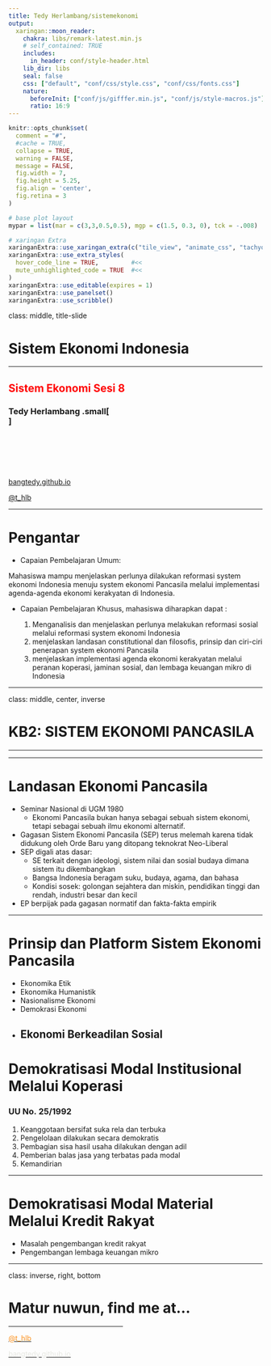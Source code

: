 ```yaml
---
title: Tedy Herlambang/sistemekonomi
output:
  xaringan::moon_reader:
    chakra: libs/remark-latest.min.js  
    # self_contained: TRUE
    includes:
      in_header: conf/style-header.html
    lib_dir: libs
    seal: false
    css: ["default", "conf/css/style.css", "conf/css/fonts.css"]
    nature:
      beforeInit: ["conf/js/gifffer.min.js", "conf/js/style-macros.js"]
      ratio: 16:9
---
```


```r
knitr::opts_chunk$set(
  comment = "#",
  #cache = TRUE,
  collapse = TRUE,
  warning = FALSE,
  message = FALSE,
  fig.width = 7,
  fig.height = 5.25,
  fig.align = 'center',
  fig.retina = 3
)

# base plot layout
mypar = list(mar = c(3,3,0.5,0.5), mgp = c(1.5, 0.3, 0), tck = -.008)

# xaringan Extra
xaringanExtra::use_xaringan_extra(c("tile_view", "animate_css", "tachyons"))
xaringanExtra::use_extra_styles(
  hover_code_line = TRUE,         #<<
  mute_unhighlighted_code = TRUE  #<<
)
xaringanExtra::use_editable(expires = 1)
xaringanExtra::use_panelset()
xaringanExtra::use_scribble()
```
class: middle, title-slide

<!-- top logo (comment to remove or edit on `conf/css/style.css:23`) -->
<div class="lab-logo"></div>
<!-- <div class="uni-logo"></div> -->

# Sistem Ekonomi Indonesia

<hr width="100%" align="left" size="0.3" color="red"></hr>

## <span style="color:red">Sistem Ekonomi Sesi 8</span>

### Tedy Herlambang .small[<br>]

<br><br><br><br><br>
[<i class="fas fa-blog" style="color:#e7e8e2"></i> bangtedy.github.io](https://bangtedy.github.io)

[<i class="fa fa-twitter fa-lg" style="color:#e7e8e2"></i> @t_hlb](https://twitter.com/t_hlb)

---

# Pengantar

- Capaian Pembelajaran Umum:

Mahasiswa mampu menjelaskan perlunya dilakukan reformasi system ekonomi Indonesia menuju system ekonomi Pancasila melalui implementasi agenda-agenda ekonomi kerakyatan di Indonesia.

- Capaian Pembelajaran Khusus, mahasiswa diharapkan dapat :

  1.	Menganalisis dan menjelaskan perlunya melakukan reformasi sosial melalui reformasi system ekonomi Indonesia
  2.	menjelaskan landasan constitutional dan filosofis, prinsip dan ciri-ciri penerapan system ekonomi Pancasila
  3.	menjelaskan implementasi agenda ekonomi kerakyatan melalui peranan koperasi, jaminan sosial, dan lembaga keuangan mikro di Indonesia


---


class: middle, center, inverse

# KB2: SISTEM EKONOMI PANCASILA
<hr width="100%" align="left" size="0.3" color="#9bb80d"></hr>

---

# Landasan Ekonomi Pancasila

- Seminar Nasional di UGM 1980
  - Ekonomi Pancasila bukan hanya sebagai sebuah sistem ekonomi, tetapi sebagai sebuah ilmu ekonomi alternatif.
- Gagasan Sistem Ekonomi Pancasila (SEP) terus melemah karena tidak didukung oleh Orde Baru yang ditopang teknokrat Neo-Liberal
- SEP digali atas dasar:
  - SE terkait dengan ideologi, sistem nilai dan sosial budaya dimana sistem itu dikembangkan
  - Bangsa Indonesia beragam suku, budaya, agama, dan bahasa
  - Kondisi sosek: golongan sejahtera dan miskin, pendidikan tinggi dan rendah, industri besar dan kecil
- EP berpijak pada gagasan normatif dan fakta-fakta empirik


---

# Prinsip dan Platform Sistem Ekonomi Pancasila

- Ekonomika Etik
- Ekonomika Humanistik
- Nasionalisme Ekonomi
- Demokrasi Ekonomi
- Ekonomi Berkeadilan Sosial
---

# Demokratisasi Modal Institusional Melalui Koperasi

### UU No. 25/1992
1. Keanggotaan bersifat suka rela dan terbuka
2. Pengelolaan dilakukan secara demokratis
3. Pembagian sisa hasil usaha dilakukan dengan adil
4. Pemberian balas jasa yang terbatas pada modal
5. Kemandirian

---

# Demokratisasi Modal Material Melalui Kredit Rakyat

- Masalah pengembangan kredit rakyat
- Pengembangan lembaga keuangan mikro

---
class: inverse, right, bottom

# Matur nuwun, find me at...
<hr width="45%" align="right" size="0.3" color="orange"></hr>

[<i class="fa fa-twitter fa-lg" style="color:#e7e8e2"></i> <span style="color:#fc911e"> @t_hlb </span>](https://twitter.com/t_hlb)

[<i class="fas fa-blog" style="color:#fc911e"></i><span style="color:#e7e8e2"> bangtedy.github.io</span>](https://bangtedy.github.io)
